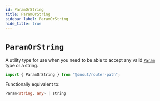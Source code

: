 ```yaml
---
id: ParamOrString
title: ParamOrString
sidebar_label: ParamOrString
hide_title: true
---
```


# `ParamOrString`

A utility type for use when you need to be able to accept any valid [`Param`]
type or a string.

```ts no-transpile
import { ParamOrString } from "@snout/router-path";
```

Functionally equivalent to:

```ts no-transpile
Param<string, any> | string
```

<!-- References -->

[`param`]: Param.mdx
